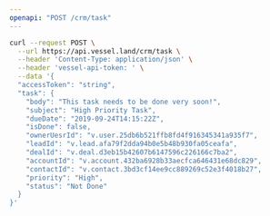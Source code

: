 ```yaml
---
openapi: "POST /crm/task"
---
```


<RequestExample>

```bash Request
curl --request POST \
  --url https://api.vessel.land/crm/task \
  --header 'Content-Type: application/json' \
  --header 'vessel-api-token: ' \
  --data '{
  "accessToken": "string",
  "task": {
    "body": "This task needs to be done very soon!",
    "subject": "High Priority Task",
    "dueDate": "2019-09-24T14:15:22Z",
    "isDone": false,
    "ownerUesrId": "v.user.25db6b521ffb8fd4f916345341a935f7",
    "leadId": "v.lead.afa79f2dda94b0e5b48b930fa05ceafa",
    "dealId": "v.deal.d3eb15b42607b6147596c226166c7ba2",
    "accountId": "v.account.432ba6928b33aecfca646431e68dc829",
    "contactId": "v.contact.3bd3cf14ee9cc889269c52e3f4018b27",
    "priority": "High",
    "status": "Not Done"
  }
}'
```

</RequestExample>
